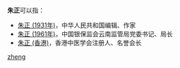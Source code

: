 '''朱正'''可以指：
* [[朱正_(1931年)|朱正 (1931年)]]，中华人民共和国编辑、作家
* [[朱正_(1961年)|朱正 (1961年)]]，中国银保监会云南监管局党委书记、局长
* [[朱正_(香港)|朱正 (香港)]]，香港中医学会注册人、名誉会长<!--香港特別行政區第一屆政府推選委員會成员？-->

{{disambig}}

[[Category:二字朱姓人名消歧义|zheng]]